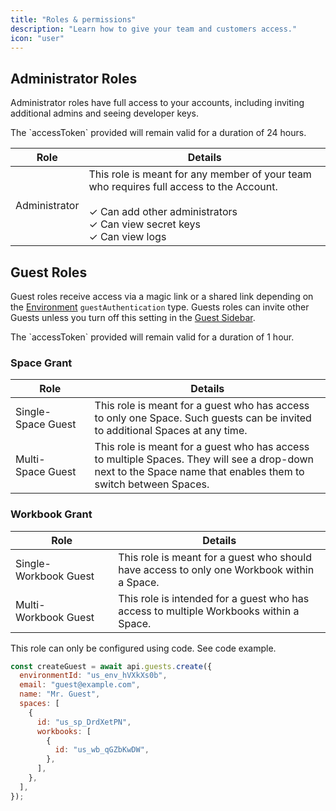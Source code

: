 ```yaml
---
title: "Roles & permissions"
description: "Learn how to give your team and customers access."
icon: "user"
---
```


<Snippet file="shared/dxpbanner.mdx" />

## Administrator Roles

Administrator roles have full access to your accounts, including inviting additional admins and seeing developer keys.

<Note>
  The `accessToken` provided will remain valid for a duration of 24 hours.
</Note>

| Role          | Details                                                                                                                                                                                                |
| ------------- | ------------------------------------------------------------------------------------------------------------------------------------------------------------------------------------------------------ |
| Administrator | This role is meant for any member of your team who requires full access to the Account.<br/> <br/>&#x2713; Can add other administrators <br/>&#x2713; Can view secret keys <br/>&#x2713; Can view logs |

## Guest Roles

Guest roles receive access via a magic link or a shared link depending on the [Environment](https://platform.flatfile.com/dashboard) `guestAuthentication` type. Guests roles can invite other Guests unless you turn off this setting in the [Guest Sidebar](../../guides/guest_sidebar).

<Note>
  The `accessToken` provided will remain valid for a duration of 1 hour.
</Note>

### Space Grant

| Role                    | Details                                                                                                                                                        |
| ----------------------- | -------------------------------------------------------------------------------------------------------------------------------------------------------------- |
| Single-Space&nbsp;Guest | This role is meant for a guest who has access to only one Space. Such guests can be invited to additional Spaces at any time.                                  |
| Multi-Space&nbsp;Guest  | This role is meant for a guest who has access to multiple Spaces. They will see a drop-down next to the Space name that enables them to switch between Spaces. |

### Workbook Grant

| Role                       | Details                                                                                    |
| -------------------------- | ------------------------------------------------------------------------------------------ |
| Single-Workbook&nbsp;Guest | This role is meant for a guest who should have access to only one Workbook within a Space. |
| Multi-Workbook&nbsp;Guest  | This role is intended for a guest who has access to multiple Workbooks within a Space.     |

<Info>This role can only be configured using code. See code example.</Info>

```js
const createGuest = await api.guests.create({
  environmentId: "us_env_hVXkXs0b",
  email: "guest@example.com",
  name: "Mr. Guest",
  spaces: [
    {
      id: "us_sp_DrdXetPN",
      workbooks: [
        {
          id: "us_wb_qGZbKwDW",
        },
      ],
    },
  ],
});
```
